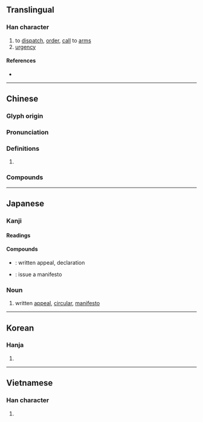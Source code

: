 {{character info/new}}
==Translingual==

===Han character===
{{Han char|rn=75|rad=木|as=13|sn=17|four=48940|canj=DHSK|ids=⿰木敫}}

# to [[dispatch]], [[order]], [[call]] to [[arm]]s
# [[urgency]]

====References====
* {{Han ref|kx=0556.070|dkj=15639|dj=0945.270|hdz=21302.140|uh=6A84|ud=27268|bh=C0CA|bd=49354}}

----

==Chinese==
{{zh-forms}}

===Glyph origin===
{{Han etym}}

===Pronunciation===
{{zh-pron
|m=xí
|c=hat6
|mn=he̍k
|mc=y
|oc=y
|ma=
|cat=v,n
}}

===Definitions===
{{zh-hanzi}}

# {{rfdef|lang=zh}}

===Compounds===
{{zh-der|檄文}}
----

==Japanese==

===Kanji===
{{ja-kanji|grade=|rs=木13}}

====Readings====
{{ja-readings
|on=げき, けき
|kun=ふれぶみ-
}}

====Compounds====
* {{ja-r|檄文|げきぶん}}: written appeal, declaration
* {{ja-r|檄を飛ばす|げき を とばす}}: issue a manifesto

===Noun===
{{ja-noun|げき}}

# written [[appeal]], [[circular]], [[manifesto]]

----

==Korean==

===Hanja===
{{ko-hanja|hangeul=격|eumhun=|rv=gyeok|mr=kyŏk|y=kyek}}

# {{defn|lang=ko|sort=木13}}

----

==Vietnamese==

===Han character===
{{vi-readings|rs=木13|hanviet=hịch}}

# {{defn|lang=vi|sort=木13}}